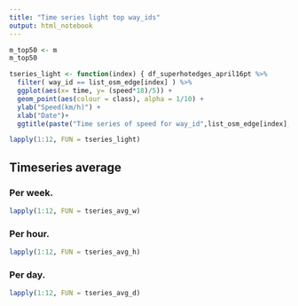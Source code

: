 ```yaml
---
title: "Time series light top way_ids"
output: html_notebook
---
```


```r
m_top50 <- m
m_top50
```

```r
tseries_light <- function(index) { df_superhotedges_april16pt %>% 
  filter( way_id == list_osm_edge[index] ) %>% 
  ggplot(aes(x= time, y= (speed*18)/5)) + 
  geom_point(aes(colour = class), alpha = 1/10) + 
  ylab("Speed(km/h)") + 
  xlab("Date")+ 
  ggtitle(paste("Time series of speed for way_id",list_osm_edge[index], sep = " " ))}


```

```r
lapply(1:12, FUN = tseries_light)
```

## Timeseries average 

### Per week. 
```r
lapply(1:12, FUN = tseries_avg_w)
```

### Per hour. 
```r
lapply(1:12, FUN = tseries_avg_h)
```

### Per day.
```r
lapply(1:12, FUN = tseries_avg_d)
```


